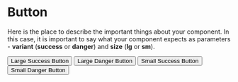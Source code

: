
<Meta title="Button" />

# Button

Here is the place to describe the important things about your component. In this case, it is important to say what your component expects as parameters - <b>variant</b> (<b>success</b> or <b>danger</b>) and <b>size</b> (<b>lg</b> or <b>sm</b>).

<Preview>
  <Story name="large success button">
      <Button variant="success" size={"lg"} >Large Success Button</Button>
  </Story>
</Preview>

<Preview>
  <Story name="large danger button">
      <Button variant="danger" size={"lg"} >Large Danger Button</Button>
  </Story>
</Preview>

<Preview>
  <Story name="small success button">
      <Button variant="success" size={"sm"} >Small Success Button</Button>
  </Story>
</Preview>

<Preview>
  <Story name="small danger button">
      <Button variant="danger" size={"sm"} >Small Danger Button</Button>
  </Story>
</Preview>